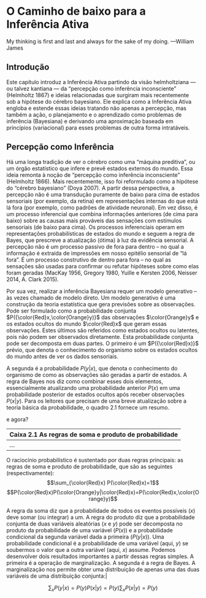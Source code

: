 # O Caminho de baixo para a Inferência Ativa

My thinking is first and last and always for the sake of my ­doing. —­William James


## Introdução 

Este capítulo introduz a Inferência Ativa partindo da visão helmholtziana — ou talvez kantiana — da “percepção como inferência inconsciente” (Helmholtz 1867) e ideias relacionadas que surgiram mais recentemente sob a hipótese do cérebro bayesiano. Ele explica como a Inferência Ativa engloba e estende essas ideias tratando não apenas a percepção, mas também a ação, o planejamento e o aprendizado como problemas de inferência (Bayesiana) e derivando uma aproximação baseada em princípios (variacional) para esses problemas de outra forma intratáveis.

## Percepção como Inferência

Há uma longa tradição de ver o cérebro como uma “máquina preditiva”, ou um órgão estatístico que infere e prevê estados externos do mundo. Essa ideia remonta à noção de “percepção como inferência inconsciente” (Helmholtz 1866). Mais recentemente, isso foi reformulado como a hipótese do “cérebro bayesiano” (Doya 2007). A partir dessa perspectiva, a percepção não é uma transdução puramente de baixo para cima de estados sensoriais (por exemplo, da retina) em representações internas do que está lá fora (por exemplo, como padrões de atividade neuronal). Em vez disso, é um processo inferencial que combina informações anteriores (de cima para baixo) sobre as causas mais prováveis ​​das sensações com estímulos sensoriais (de baixo para cima). Os processos inferenciais operam em representações probabilísticas de estados do mundo e seguem a regra de Bayes, que prescreve a atualização (ótima) à luz da evidência sensorial. A percepção não é um processo passivo de fora para dentro – no qual a informação é extraída de impressões em nosso epitélio sensorial de “lá fora”. É um processo construtivo de dentro para fora – no qual as sensações são usadas para confirmar ou refutar hipóteses sobre como elas foram geradas (MacKay 1956, Gregory 1980, Yuille e Kersten 2006, Neisser 2014, A. Clark 2015).

Por sua vez, realizar a inferência Bayesiana requer um modelo generativo – às vezes chamado de modelo direto. Um modelo generativo é uma construção da teoria estatística que gera previsões sobre as observações. Pode ser formulado como a probabilidade conjunta $P({\color{Red}x,\color{Orange}y)}$ das observações $\color{Orange}y$ e os estados ocultos do mundo $\color{Red}x$ que geram essas observações. Estes últimos são referidos como estados ocultos ou latentes, pois não podem ser observados diretamente. Esta probabilidade conjunta pode ser decomposta em duas partes. O primeiro é um $P({\color{Red}x)}$ prévio, que denota o conhecimento do organismo sobre os estados ocultos do mundo antes de ver os dados sensoriais. 

A segunda é a probabilidade $P( y | x)$, que denota o conhecimento do organismo de como as observações são geradas a partir de estados. A regra de Bayes nos diz como combinar esses dois elementos, essencialmente atualizando uma probabilidade anterior $P(x)$ em uma probabilidade posterior de estados ocultos após receber observações $P(x | y)$. Para os leitores que precisam de uma breve atualização sobre a teoria básica da probabilidade, o quadro 2.1 fornece um resumo.





e agora?

| Caixa 2.1 As regras de soma e produto de probabilidade    |
|------------|
| ...|  

O raciocínio probabilístico é sustentado por duas regras principais: as regras de soma e produto de probabilidade, que são as seguintes (respectivamente): 
$$\sum_{\color{Red}x} P(\color{Red}x)=1$$ 
$$P(\color{Red}x)P(\color{Orange}y|\color{Red}x)=P(\color{Red}x,\color{Orange}y)$$ 

A regra da soma diz que a probabilidade de todos os eventos possíveis $(x)$ deve somar (ou integrar) a um. A regra do produto diz que a probabilidade conjunta de duas variáveis aleatórias ($x$ e $y$) pode ser decomposta no produto da probabilidade de uma variável ($P(x)$) e a probabilidade condicional da segunda variável dada a primeira ($P(y|x)$). Uma probabilidade condicional é a probabilidade de uma variável (aqui, $y$) se soubermos o valor que a outra variável (aqui, $x$) assume. Podemos desenvolver dois resultados importantes a partir dessas regras simples. A primeira é a operação de marginalização. A segunda é a regra de Bayes. A marginalização nos permite obter uma distribuição de apenas uma das duas variáveis de uma distribuição conjunta:|

$$\sum_{x}P(y|x)=P(y)P(x|y)=P(y)\sum_{x}P(x|y)=P(y)$$  

